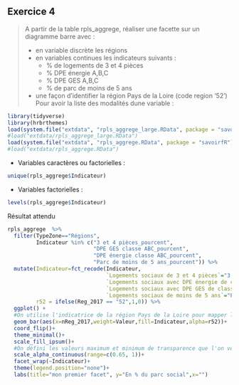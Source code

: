 ## Exercice 4

> A partir de la table rpls_aggrege, réaliser une facette sur un diagramme barre avec :
>
> * en variable discrète les régions
> * en variables continues les indicateurs suivants :
>     - % de logements de 3 et 4 pièces
>     - % DPE énergie A,B,C 
>     - % DPE GES A,B,C
>     - % de parc de moins de 5 ans
> * une façon d'identifier la région Pays de la Loire (code region '52')
Pour avoir la liste des modalités dune variable : 

```r
library(tidyverse)
library(hrbrthemes)
load(system.file("extdata", "rpls_aggrege_large.RData", package = "savoirfR"))
#load("extdata/rpls_aggrege_large.RData")
load(system.file("extdata", "rpls_aggrege.RData", package = "savoirfR"))
#load("extdata/rpls_aggrege.RData")
```

- Variables caractères ou factorielles :

```r
unique(rpls_aggrege$Indicateur)
```

- Variables factorielles :

```r
levels(rpls_aggrege$Indicateur)
```

Résultat attendu


```r
rpls_aggrege  %>% 
  filter(TypeZone=="Régions",
         Indicateur %in% c("3 et 4 pièces_pourcent",
                           "DPE GES classe ABC_pourcent",
                           "DPE énergie classe ABC_pourcent",
                           "Parc de moins de 5 ans_pourcent")) %>% 
  mutate(Indicateur=fct_recode(Indicateur,
                               `Logements sociaux de 3 et 4 pièces`="3 et 4 pièces_pourcent",
                               `Logements sociaux avec DPE énergie de classe A,B,C`="DPE énergie classe ABC_pourcent",
                               `Logements sociaux avec DPE GES de classe A,B,C`="DPE GES classe ABC_pourcent",
                               `Logements sociaux de moins de 5 ans`="Parc de moins de 5 ans_pourcent"),
         r52 = ifelse(Reg_2017 == "52",1,0)) %>% 
  ggplot() +
  #On utilise l'indicatrice de la région Pays de la Loire pour mapper la transparence
  geom_bar(aes(x=nReg_2017,weight=Valeur,fill=Indicateur,alpha=r52))+
  coord_flip()+
  theme_minimal()+
  scale_fill_ipsum()+
  #On défini les valeurs maximum et minimum de transparence que l'on veut voir
  scale_alpha_continuous(range=c(0.65, 1))+
  facet_wrap(~Indicateur)+
  theme(legend.position="none")+
  labs(title="mon premier facet", y="En % du parc social",x="")
```